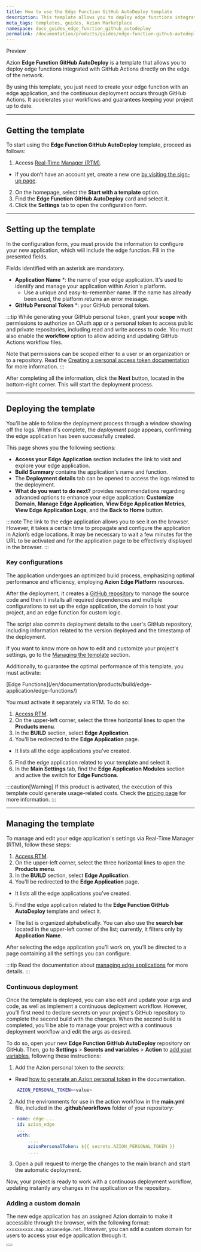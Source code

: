 ```yaml
---
title: How to use the Edge Function GitHub AutoDeploy template
description: This template allows you to deploy edge functions integrated with GitHub Actions directly on the edge.
meta_tags: templates, guides, Azion Marketplace
namespace: docs_guides_edge_function_github_autodeploy
permalink: /documentation/products/guides/edge-function-github-autodeploy/
---
```



<Badge variant="accent">
Preview
</Badge>

Azion **Edge Function GitHub AutoDeploy** is a template that allows you to deploy edge functions integrated with GitHub Actions directly on the edge of the network.

By using this template, you just need to create your edge function with an edge application, and the continuous deployment occurs through GitHub Actions. It accelerates your workflows and guarantees keeping your project up to date.

---

## Getting the template

To start using the **Edge Function GitHub AutoDeploy** template, proceed as follows:

1. Access [Real-Time Manager (RTM)](https://manager.azion.com/).
- If you don’t have an account yet, create a new one [by visiting the sign-up page](https://manager.azion.com/signup/).
2. On the homepage, select the **Start with a template** option.
3. Find the **Edge Function GitHub AutoDeploy** card and select it.
4. Click the **Settings** tab to open the configuration form. 

---

## Setting up the template

In the configuration form, you must provide the information to configure your new application, which will include the edge function. Fill in the presented fields. 

Fields identified with an asterisk are mandatory.

- **Application Name** *: the name of your edge application. It's used to identify and manage your application within Azion's platform.
  - Use a unique and easy-to-remember name. If the name has already been used, the platform returns an error message.
- **GitHub Personal Token** *: your GitHub personal token.

:::tip
While generating your GitHub personal token, grant your **scope** with permissions to authorize an OAuth app or a personal token to access public and private repositories, including read and write access to code. You must also enable the **workflow** option to allow adding and updating GitHub Actions workflow files. 

Note that permissions can be scoped either to a user or an organization or to a repository. Read the [Creating a personal access token documentation](https://docs.github.com/en/authentication/keeping-your-account-and-data-secure/managing-your-personal-access-tokens#creating-a-personal-access-token-classic) for more information.
:::

After completing all the information, click the **Next** button, located in the bottom-right corner. This will start the deployment process.

---

## Deploying the template

You'll be able to follow the deployment process through a window showing off the logs. When it's complete, the *deployment* page appears, confirming the edge application has been successfully created.

This page shows you the following sections:

   - **Access your Edge Application** section includes the link to visit and explore your edge application.
   - **Build Summary** contains the application's name and function.
   - The **Deployment details** tab can be opened to access the logs related to the deployment.
   - **What do you want to do next?** provides recommendations regarding advanced options to enhance your edge application: **Customize Domain**, **Manage Edge Application**, **View Edge Application Metrics**, **View Edge Application Logs**, and the **Back to Home** button.

:::note
The link to the edge application allows you to see it on the browser. However, ​​it takes a certain time to propagate and configure the application in Azion’s edge locations. It may be necessary to wait a few minutes for the URL to be activated and for the application page to be effectively displayed in the browser.
:::

### Key configurations

The application undergoes an optimized build process, emphasizing optimal performance and efficiency, employing **Azion Edge Platform** resources.

After the deployment, it creates a [GitHub repository](https://github.com/aziontech/azion-samples/tree/dev/templates/edge-function-github-autodeploy) to manage the source code and then it installs all required dependencies and multiple configurations to set up the edge application, the domain to host your project, and an edge function for custom logic.

The script also commits deployment details to the user's GitHub repository, including information related to the version deployed and the timestamp of the deployment.

If you want to know more on how to edit and customize your project's settings, go to the [Managing the template](#managing-the-template) section.

Additionally, to guarantee the optimal performance of this template, you must activate:

<Badge>
[Edge Functions](/en/documentation/products/build/edge-application/edge-functions/)
</Badge>

You must activate it separately via RTM. To do so:

1. [Access RTM](https://manager.azion.com/).
2. On the upper-left corner, select the three horizontal lines to open the **Products menu**.
3. In the **BUILD** section, select **Edge Application**.
4. You'll be redirected to the **Edge Application** page.
- It lists all the edge applications you've created. 
5. Find the edge application related to your template and select it. 
6. In the **Main Settings** tab, find the **Edge Application Modules** section and active the switch for **Edge Functions**.

:::caution[Warning]
If this product is activated, the execution of this template could generate usage-related costs. Check the [pricing page](https://www.azion.com/en/pricing/) for more information. 
:::

---

## Managing the template

To manage and edit your edge application's settings via Real-Time Manager (RTM), follow these steps:

1. [Access RTM](https://manager.azion.com/).
2. On the upper-left corner, select the three horizontal lines to open the **Products menu**.
3. In the **BUILD** section, select **Edge Application**.
4. You'll be redirected to the **Edge Application** page.
- It lists all the edge applications you've created. 
5. Find the edge application related to the **Edge Function GitHub AutoDeploy** template and select it. 
- The list is organized alphabetically. You can also use the **search bar** located in the upper-left corner of the list; currently, it filters only by **Application Name**.

After selecting the edge application you’ll work on, you’ll be directed to a page containing all the settings you can configure.

:::tip
Read the documentation about [managing edge applications](/en/documentation/products/edge-application/first-steps/) for more details.
:::

### Continuous deployment

Once the template is deployed, you can also edit and update your args and code, as well as implement a continuous deployment workflow. However, you'll first need to declare secrets on your project's GitHub repository to complete the second build with the changes. When the second build is completed, you'll be able to manage your project with a continuous deployment workflow and edit the args as desired.

To do so, open your new **Edge Function GitHub AutoDeploy** repository on GitHub. Then, go to **Settings** > **Secrets and variables** > **Action** to [add your variables](https://docs.github.com/en/actions/security-guides/encrypted-secrets), following these instructions:

1. Add the Azion personal token to the *secrets*:
- Read [how to generate an Azion personal token](/en/documentation/products/guides/personal-tokens/) in the documentation.

```bash
    AZION_PERSONAL_TOKEN=<value>
```

2. Add the environments for use in the action workflow in the **main.yml** file, included in the **.github/workflows** folder of your repository:

```yml title=".github/workflows/main.yml"
  - name: edge-...
    id: azion_edge
    ...
    with:
        ....
        azionPersonalToken: ${{ secrets.AZION_PERSONAL_TOKEN }}
        ....

```

3. Open a pull request to merge the changes to the main branch and start the automatic deployment.

Now, your project is ready to work with a continuous deployment workflow, updating instantly any changes in the application or the repository. 

### Adding a custom domain

The new edge application has an assigned Azion domain to make it accessible through the browser, with the following format: `xxxxxxxxxx.map.azionedge.net`. However, you can add a custom domain for users to access your edge application through it.


<Button href="/en/documentation/products/build/edge-application/domains/" text="go to Domains reference" variant="secondary"> 
</Button>
